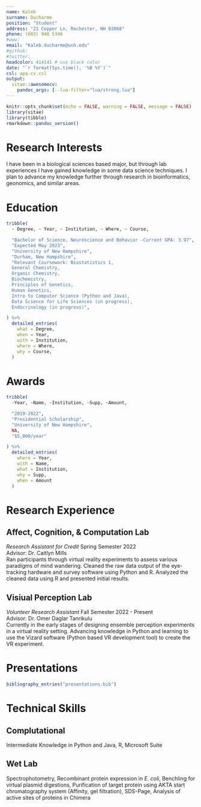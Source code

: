 ```yaml
---
name: Kaleb
surname: Ducharme
position: "Student"
address: "21 Copper Ln, Rochester, NH 03868"
phone: (603) 948 5346
#www: 
email: "Kaleb.ducharme@unh.edu"
#github:
#twitter: 
headcolor: 414141 # use black color
date: "`r format(Sys.time(), '%B %Y')`"
csl: apa-cv.csl 
output: 
  vitae::awesomecv:
    pandoc_args: [--lua-filter="lua/strong.lua"]
---
```


```r
knitr::opts_chunk$set(echo = FALSE, warning = FALSE, message = FALSE)
library(vitae)
library(tibble)
rmarkdown::pandoc_version()
```

# Research Interests

I have been in a biological sciences based major, but through lab experiences I have gained knowledge in some data science techniques. I plan to advance my knowledge further through research in bioinformatics, geonomics, and similar areas.

# Education

```r
tribble(
  ~ Degree, ~ Year, ~ Institution, ~ Where, ~ Course,

  "Bachelor of Science, Neuroscience and Behavior -Current GPA: 3.97",
  "Expected May 2023",
  "University of New Hampshire",
  "Durham, New Hampshire",
  "Relevant Coursework: Biostatistics 1, 
  General Chemistry, 
  Organic Chemistry, 
  Biochemistry, 
  Principles of Genetics, 
  Human Genetics, 
  Intro to Computer Science (Python and Java), 
  Data Science for Life Sciences (in progress),
  Endocrinology (in progress)",

) %>%
  detailed_entries(
    what = Degree,
    when = Year,
    with = Institution,
    where = Where,
    why = Course,
  )
```

# Awards
```r
tribble(
  ~Year, ~Name, ~Institution, ~Supp, ~Amount,

  "2019-2022",
  "Presidential Scholarship",
  "University of New Hampshire",
  NA,
  "$5,000/year"

) %>%
  detailed_entries(
    where = Year,
    with = Name,
    what = Institution,
    why = Supp,
    when = Amount
  )
```

# Research Experience

## Affect, Cognition, & Computation Lab
*Research Assistant for Credit* Spring Semester 2022  
Advisor: Dr. Caitlyn Mills  
Ran participants through virtual reality experiments to assess various paradigms of mind wandering. Cleaned the raw data output of the eye-tracking hardware and survey software using Python and R. Analyzed the cleaned data using R and presented initial results.

## Visiual Perception Lab 
*Volunteer Research Assistant* Fall Semester 2022 - Present  
Advisor: Dr. Omer Daglar Tanrikulu  
Currently in the early stages of designing ensemble perception experiments in a virtual reality setting. Advancing knowledge in Python and learning to use the Vizard software (Python based VR development tool) to create the VR experiment.


# Presentations

```r
bibliography_entries("presentations.bib")
```

# Technical Skills

## Complutational
Intermediate Knowledge in Python and Java, R, Microsoft Suite

## Wet Lab
Spectrophotometry, Recombinant protein expression in *E. coli*, Benchling for virtual plasmid digestions, Purification of target protein using AKTA start chromatography system (Affinity, gel filtration), SDS-Page, Analysis of active sites of proteins in Chimera


